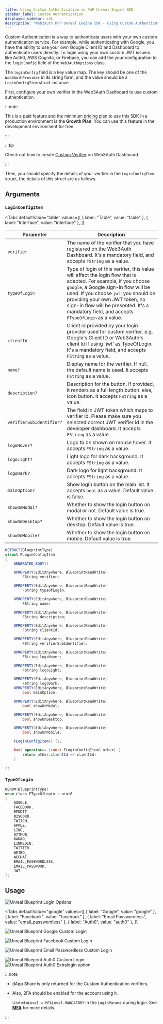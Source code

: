 ```yaml
---
title: Using Custom Authentication in PnP Unreal Engine SDK
sidebar_label: Custom Authentication
displayed_sidebar: sdk
description: "Web3Auth PnP Unreal Engine SDK - Using Custom Authentication | Documentation - Web3Auth"
---
```



Custom Authentication is a way to authenticate users with your own custom authentication service. For example, while authenticating with Google, you
have the ability to use your own Google Client ID and Dashboard to authenticate users directly. To login using your own custom JWT issuers like Auth0,
AWS Cognito, or Firebase, you can add the your configuration to the `loginConfig` field of the `Web3AuthOptions` class.

The `loginConfig` field is a key value map. The key should be one of the `Web3AuthProvider` in its string form, and the value should be a
`LoginConfigItem` struct instance.

First, configure your own verifier in the Web3Auth Dashboard to use custom authentication.

:::note

This is a paid feature and the minimum [pricing plan](https://web3auth.io/pricing.html) to use this SDK in a production environment is the **Growth
Plan**. You can use this feature in the development environment for free.

:::

:::tip

Check out how to create [Custom Verifier](/auth-provider-setup/verifiers) on Web3Auth Dashboard.

:::

Then, you should specify the details of your verifier in the `LoginConfigItem` struct, the details of this struct are as follows.

## Arguments

### `LoginConfigItem`

<Tabs
  defaultValue="table"
  values={[
    { label: "Table", value: "table" },
    { label: "Interface", value: "interface" },
  ]}
>

<TabItem value="table">

| Parameter                | Description                                                                                                                                                                                                                                                                                                                        |
| ------------------------ | ---------------------------------------------------------------------------------------------------------------------------------------------------------------------------------------------------------------------------------------------------------------------------------------------------------------------------------- |
| `verifier`               | The name of the verifier that you have registered on the Web3Auth Dashboard. It's a mandatory field, and accepts `FString` as a value.                                                                                                                                                                                             |
| `typeOfLogin`            | Type of login of this verifier, this value will affect the login flow that is adapted. For example, if you choose `google`, a Google sign-in flow will be used. If you choose `jwt`, you should be providing your own JWT token, no sign-in flow will be presented. It's a mandatory field, and accepts `FTypeOfLogin` as a value. |
| `clientId`               | Client id provided by your login provider used for custom verifier. e.g. Google's Client ID or Web3Auth's client Id if using 'jwt' as TypeOfLogin. It's a mandatory field, and accepts `FString` as a value.                                                                                                                       |
| `name?`                  | Display name for the verifier. If null, the default name is used. It accepts `FString` as a value.                                                                                                                                                                                                                                 |
| `description?`           | Description for the button. If provided, it renders as a full length button. else, icon button. It accepts `FString` as a value.                                                                                                                                                                                                   |
| `verifierSubIdentifier?` | The field in JWT token which maps to verifier id. Please make sure you selected correct JWT verifier id in the developer dashboard. It accepts `FString` as a value.                                                                                                                                                               |
| `logoHover?`             | Logo to be shown on mouse hover. It accepts `FString` as a value.                                                                                                                                                                                                                                                                  |
| `logoLight?`             | Light logo for dark background. It accepts `FString` as a value.                                                                                                                                                                                                                                                                   |
| `logoDark?`              | Dark logo for light background. It accepts `FString` as a value.                                                                                                                                                                                                                                                                   |
| `mainOption?`            | Show login button on the main list. It accepts `bool` as a value. Default value is false.                                                                                                                                                                                                                                          |
| `showOnModal?`           | Whether to show the login button on modal or not. Default value is true.                                                                                                                                                                                                                                                           |
| `showOnDesktop?`         | Whether to show the login button on desktop. Default value is true.                                                                                                                                                                                                                                                                |
| `showOnMobile?`          | Whether to show the login button on mobile. Default value is true.                                                                                                                                                                                                                                                                 |

</TabItem>

<TabItem value="interface">

```cs
USTRUCT(BlueprintType)
struct FLoginConfigItem
{
	GENERATED_BODY()

	UPROPERTY(EditAnywhere, BlueprintReadWrite)
		FString verifier;

	UPROPERTY(EditAnywhere, BlueprintReadWrite)
		FString typeOfLogin;

	UPROPERTY(EditAnywhere, BlueprintReadWrite)
		FString name;

	UPROPERTY(EditAnywhere, BlueprintReadWrite)
		FString description;

	UPROPERTY(EditAnywhere, BlueprintReadWrite)
		FString clientId;

	UPROPERTY(EditAnywhere, BlueprintReadWrite)
		FString verifierSubIdentifier;

	UPROPERTY(EditAnywhere, BlueprintReadWrite)
		FString logoHover;

	UPROPERTY(EditAnywhere, BlueprintReadWrite)
		FString logoLight;

	UPROPERTY(EditAnywhere, BlueprintReadWrite)
		FString logoDark;
	UPROPERTY(EditAnywhere, BlueprintReadWrite)
		bool mainOption;

	UPROPERTY(EditAnywhere, BlueprintReadWrite)
		bool showOnModal;

	UPROPERTY(EditAnywhere, BlueprintReadWrite)
		bool showOnDesktop;

	UPROPERTY(EditAnywhere, BlueprintReadWrite)
		bool showOnMobile;

	FLoginConfigItem() {};

	bool operator== (const FLoginConfigItem& other) {
		return other.clientId == clientId;
	}

};
```

</TabItem>

</Tabs>

### `TypeOfLogin`

```c
UENUM(BlueprintType)
enum class FTypeOfLogin : uint8
{
	GOOGLE,
	FACEBOOK,
	REDDIT,
	DISCORD,
	TWITCH,
	APPLE,
	LINE,
	GITHUB,
	KAKAO,
	LINKEDIN,
	TWITTER,
	WEIBO,
	WECHAT,
	EMAIL_PASSWORDLESS,
	EMAIL_PASSWORD,
	JWT
};
```

## Usage

![Unreal Blueprint Login Options](/guides/sdk/unreal/provider-options.png)

<Tabs
  defaultValue="google"
  values={[
    { label: "Google", value: "google" },
    { label: "Facebook", value: "facebook" },
    { label: "Email Passwordless", value: "email_passwordless" },
    { label: "Auth0", value: "auth0" },
  ]}
>

<TabItem value="google">

![Unreal Blueprint Google Custom Login](/guides/sdk/unreal/google-custom-auth.png)

</TabItem>

<TabItem value="facebook">

![Unreal Blueprint Facebook Custom Login](/guides/sdk/unreal/fb-custom-auth.png)

</TabItem>

<TabItem value="email_passwordless">

![Unreal Blueprint Email Passwordless Custom Login](/guides/sdk/unreal/email-passwordless.png)

</TabItem>

<TabItem value="auth0">

![Unreal Blueprint Auth0 Custom Login](/guides/sdk/unreal/auth0-login-config.png)
![Unreal Blueprint Auth0 Extralogin option](/guides/sdk/unreal/extraloginoption-auth0.png)

</TabItem>

</Tabs>

:::note

- dApp Share is only returned for the Custom Authentication verifiers.
- Also, 2FA should be enabled for the account using it.

  Use `mfaLevel = MFALevel.MANDATORY` in the `LoginParams` during login. See **[MFA](/sdk/pnp/unreal/mfa)** for more details.

:::
